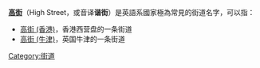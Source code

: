 '''[[高街|高街]]'''（High Street，或音译'''谐街'''）是英語系國家極為常見的街道名字，可以指：

* [[高街_(香港)|高街 (香港)]]，香港西营盘的一条街道
* [[高街_(牛津)|高街 (牛津)]]，英国牛津的一条街道

{{消歧义|Cat=二字消歧义}}

[[Category:街道|Category:街道]]